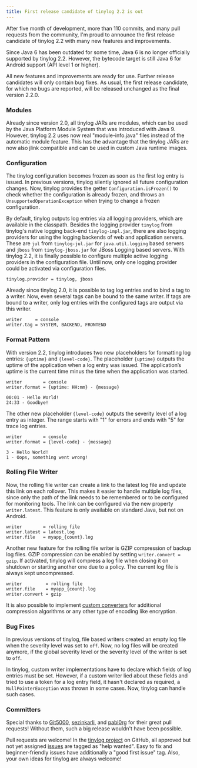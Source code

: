 ```yaml
---
title: First release candidate of tinylog 2.2 is out
---
```


After five month of development, more than 110 commits, and many pull requests from the community, I'm proud to announce the first release candidate of tinylog 2.2 with many new features and improvements.

Since Java 6 has been outdated for some time, Java 6 is no longer officially supported by tinylog 2.2. However, the bytecode target is still Java 6 for Android support (API level 1 or higher).

All new features and improvements are ready for use. Further release candidates will only contain bug fixes. As usual, the first release candidate, for which no bugs are reported, will be released unchanged as the final version 2.2.0.

### Modules

Already since version 2.0, all tinylog JARs are modules, which can be used by the Java Platform Module System that was introduced with Java 9. However, tinylog 2.2 uses now real "module-info.java" files instead of the automatic module feature. This has the advantage that the tinylog JARs are now also jlink compatible and can be used in custom Java runtime images.

### Configuration

The tinylog configuration becomes frozen as soon as the first log entry is issued. In previous versions, tinylog silently ignored all future configuration changes. Now, tinylog provides the getter `Configuration.isFrozen()` to check whether the configuration is already frozen, and throws an `UnsupportedOperationException` when trying to change a frozen configuration.

By default, tinylog outputs log entries via all logging providers, which are available in the classpath. Besides the logging provider `tinylog` from tinylog's native logging back-end `tinylog-impl.jar`, there are also logging providers for using the logging backends of web and application servers. These are `jul` from `tinylog-jul.jar` for `java.util.logging` based servers and `jboss` from `tinylog-jboss.jar` for JBoss Logging based servers. With tinylog 2.2, it is finally possible to configure multiple active logging providers in the configuration file. Until now, only one logging provider could be activated via configuration files.

```properties
tinylog.provider = tinylog, jboss
```

Already since tinylog 2.0, it is possible to tag log entries and to bind a tag to a writer. Now, even several tags can be bound to the same writer. If tags are bound to a writer, only log entries with the configured tags are output via this writer.

```properties
writer     = console
writer.tag = SYSTEM, BACKEND, FRONTEND
```

### Format Pattern

With version 2.2, tinylog introduces two new placeholders for formatting log entries: `{uptime}` and `{level-code}`. The placeholder `{uptime}` outputs the uptime of the application when a log entry was issued. The application’s uptime is the current time minus the time when the application was started.

```properties
writer        = console
writer.format = {uptime: HH:mm} - {message}
```

```text
00:01 - Hello World!
24:33 - Goodbye!
```

The other new placeholder `{level-code}` outputs the severity level of a log entry as integer. The range starts with "1" for errors and ends with "5" for trace log entries.

```properties
writer        = console
writer.format = {level-code} - {message}
```

```text
3 - Hello World!
1 - Oops, something went wrong!
```

### Rolling File Writer

Now, the rolling file writer can create a link to the latest log file and update this link on each rollover. This makes it easier to handle multiple log files, since only the path of the link needs to be remembered or to be configured for monitoring tools. The link can be configured via the new property `writer.latest`. This feature is only available on standard Java, but not on Android.

```properties
writer        = rolling file
writer.latest = latest.log
writer.file   = myapp_{count}.log
```

Another new feature for the rolling file writer is GZIP compression of backup log files. GZIP compression can be enabled by setting `writer.convert = gzip`. If activated, tinylog will compress a log file when closing it on shutdown or starting another one due to a policy. The current log file is always kept uncompressed.

```properties
writer         = rolling file
writer.file    = myapp_{count}.log
writer.convert = gzip
```

It is also possible to implement [custom converters](/extending/#custom-file-converter) for additional compression algorithms or any other type of encoding like encryption.

### Bug Fixes

In previous versions of tinylog, file based writers created an empty log file when the severity level was set to `off`. Now, no log files will be created anymore, if the global severity level or the severity level of the writer is set to `off`.

In tinylog, custom writer implementations have to declare which fields of log entries must be set. However, if a custom writer lied about these fields and tried to use a token for a log entry field, it hasn't declared as required, a `NullPointerException` was thrown in some cases. Now, tinylog can handle such cases.

### Committers

Special thanks to [Git5000](https://github.com/Git5000), [sezinkarli](https://github.com/sezinkarli), and [pabl0rg](https://github.com/pabl0rg) for their great pull requests! Without them, such a big release wouldn't have been possible.

Pull requests are welcome! In the [tinylog project](https://github.com/tinylog-org/tinylog) on GitHub, all approved but not yet assigned [issues](https://github.com/tinylog-org/tinylog/issues) are tagged as "help wanted". Easy to fix and beginner-friendly issues have additionally a "good first issue" tag. Also, your own ideas for tinylog are always welcome!
